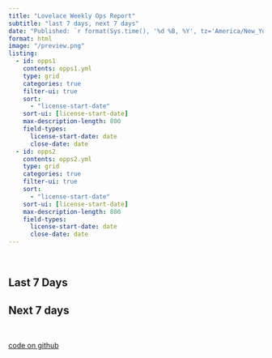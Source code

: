 ```yaml
---
title: "Lovelace Weekly Ops Report"
subtitle: "last 7 days, next 7 days"
date: "Published: `r format(Sys.time(), '%d %B, %Y', tz='America/New_York', usetz = TRUE)`"
format: html
image: "/preview.png"
listing:
  - id: opps1
    contents: opps1.yml
    type: grid
    categories: true
    filter-ui: true
    sort:
      - "license-start-date"
    sort-ui: [license-start-date]
    max-description-length: 800
    field-types: 
      license-start-date: date
      close-date: date
  - id: opps2
    contents: opps2.yml
    type: grid
    categories: true
    filter-ui: true
    sort:
      - "license-start-date"
    sort-ui: [license-start-date]
    max-description-length: 800
    field-types: 
      license-start-date: date
      close-date: date
---  
```


<br>

::: {.panel-tabset}

## Last 7 Days

::: {#opps1 .column-body}
:::

## Next 7 days

::: {#opps2 .column-body}
:::

:::

<br>

[code on github](https://github.com/jeremy-allen/quarto-listings-report)
